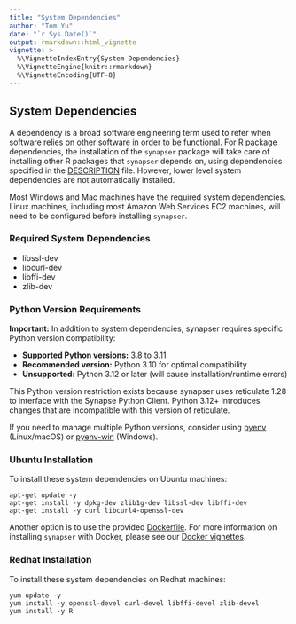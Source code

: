 ```yaml
---
title: "System Dependencies"
author: "Tom Yu"
date: "`r Sys.Date()`"
output: rmarkdown::html_vignette
vignette: >
  %\VignetteIndexEntry{System Dependencies}
  %\VignetteEngine{knitr::rmarkdown}
  %\VignetteEncoding{UTF-8}
---
```

## System Dependencies

A dependency is a broad software engineering term used to refer when software relies on other software in order to be functional. For R package dependencies, the installation of the `synapser` package will take care of installing other R packages that `synapser` depends on, using dependencies specified in the [DESCRIPTION](../DESCRIPTION) file. However, lower level system dependencies are not automatically installed.

Most Windows and Mac machines have the required system dependencies. Linux machines, including most Amazon Web Services EC2 machines, will need to be configured before installing `synapser`.

### Required System Dependencies

* libssl-dev
* libcurl-dev
* libffi-dev
* zlib-dev

### Python Version Requirements

**Important:** In addition to system dependencies, synapser requires specific Python version compatibility:

- **Supported Python versions:** 3.8 to 3.11
- **Recommended version:** Python 3.10 for optimal compatibility
- **Unsupported:** Python 3.12 or later (will cause installation/runtime errors)

This Python version restriction exists because synapser uses reticulate 1.28 to interface with the Synapse Python Client. Python 3.12+ introduces changes that are incompatible with this version of reticulate.

If you need to manage multiple Python versions, consider using [pyenv](https://github.com/pyenv/pyenv) (Linux/macOS) or [pyenv-win](https://github.com/pyenv-win/pyenv-win) (Windows).

### Ubuntu Installation

To install these system dependencies on Ubuntu machines:
```
apt-get update -y
apt-get install -y dpkg-dev zlib1g-dev libssl-dev libffi-dev
apt-get install -y curl libcurl4-openssl-dev
```

Another option is to use the provided [Dockerfile](https://github.com/Sage-Bionetworks/synapser/blob/master/Dockerfile).
For more information on installing `synapser` with Docker, please see our [Docker vignettes](docker.html).

### Redhat Installation

To install these system dependencies on Redhat machines:
```
yum update -y
yum install -y openssl-devel curl-devel libffi-devel zlib-devel
yum install -y R
```
